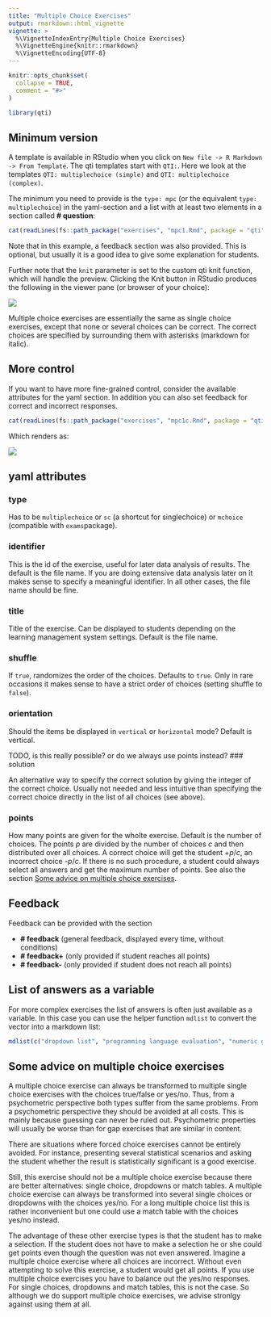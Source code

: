 ```yaml
---
title: "Multiple Choice Exercises"
output: rmarkdown::html_vignette
vignette: >
  %\VignetteIndexEntry{Multiple Choice Exercises}
  %\VignetteEngine{knitr::rmarkdown}
  %\VignetteEncoding{UTF-8}
---
```


```r
knitr::opts_chunk$set(
  collapse = TRUE,
  comment = "#>"
)
```

```r
library(qti)
```


## Minimum version

A template is available in RStudio when you click on `New file -> R Markdown -> From Template`. The qti templates start with `QTI:`. Here we look at the templates `QTI: multiplechoice (simple)` and `QTI: multiplechoice (complex)`.

The minimum you need to provide is the `type: mpc` (or the equivalent `type: multiplechoice`) in the yaml-section and a list with at least two elements in a section called **\# question**:

```r
cat(readLines(fs::path_package("exercises", "mpc1.Rmd", package = "qti")), sep = '\n')
```

Note that in this example, a feedback section was also provided. This is optional, but usually it is a good idea to give some explanation for students.

Further note that the `knit` parameter is set to the custom qti knit function, which will handle the preview. Clicking the Knit button in RStudio produces the following in the viewer pane (or browser of your choice):

![](mpc1.png)

Multiple choice exercises are essentially the same as single choice exercises, except that none or several choices can be correct. The correct choices are specified by surrounding them with asterisks (markdown for italic).

## More control

If you want to have more fine-grained control, consider the available attributes for the yaml section. In addition you can also set feedback for correct and incorrect responses.

```r
cat(readLines(fs::path_package("exercises", "mpc1c.Rmd", package = "qti")), sep = '\n')
```

Which renders as:

![](mpc1c.png)

## yaml attributes

### type

Has to be `multiplechoice` or `sc` (a shortcut for singlechoice) or `mchoice` (compatible with `exams`package).

### identifier

This is the id of the exercise, useful for later data analysis of results. The default is the file name. If you are doing extensive data analysis later on it makes sense to specify a meaningful identifier. In all other cases, the file name should be fine.

### title

Title of the exercise. Can be displayed to students depending on the learning management system settings. Default is the file name.

### shuffle

If `true`, randomizes the order of the choices. Defaults to `true`. Only in rare occasions it makes sense to have a strict order of choices (setting shuffle to `false`).

### orientation

Should the items be displayed in `vertical` or `horizontal` mode? Default is vertical.

TODO, is this really possible? or do we always use points instead?
### solution

An alternative way to specify the correct solution by giving the integer of the correct choice. Usually not needed and less intuitive than specifying the correct choice directly in the list of all choices (see above).

### points

How many points are given for the wholte exercise. Default is the number of choices. The points $p$ are divided by the number of choices $c$ and then distributed over all choices. A correct choice will get the student +$p/c$, an incorrect choice -$p/c$. If there is no such procedure, a student could always select all answers and get the maximum number of points. See also the section [Some advice on multiple choice exercises].

## Feedback

Feedback can be provided with the section

-   **\# feedback** (general feedback, displayed every time, without conditions)
-   **\# feedback+** (only provided if student reaches all points)
-   **\# feedback-** (only provided if student does not reach all points)

## List of answers as a variable

For more complex exercises the list of answers is often just available as a variable. In this case you can use the helper function `mdlist` to convert the vector into a markdown list:

```r
mdlist(c("dropdown list", "programming language evaluation", "numeric gap"), solutions = c(1, 3))
```

## Some advice on multiple choice exercises

A multiple choice exercise can always be transformed to multiple single choice exercises with the choices true/false or yes/no. Thus, from a psychometric perspective both types suffer from the same problems. From a psychometric perspective they should be avoided at all costs. This is mainly because guessing can never be ruled out. Psychometric properties will usually be worse than for gap exercises that are similar in content.

There are situations where forced choice exercises cannot be entirely avoided. For instance, presenting several statistical scenarios and asking the student whether the result is statistically significant is a good exercise.

Still, this exercise should not be a multiple choice exercise because there are better alternatives: single choice, dropdowns or match tables. A multiple choice exercise can always be transformed into several single choices or dropdowns with the choices yes/no. For a long multiple choice list this is rather inconvenient but one could use a match table with the choices yes/no instead.

The advantage of these other exercise types is that the student has to make a selection. If the student does not have to make a selection he or she could get points even though the question was not even answered. Imagine a multiple choice exercise where all choices are incorrect. Without even attempting to solve this exercise, a student would get all points. If you use multiple choice exercises you have to balance out the yes/no responses. For single choices, dropdowns and match tables, this is not the case. So although we do support multiple choice exercises, we advise stronlgy against using them at all.
